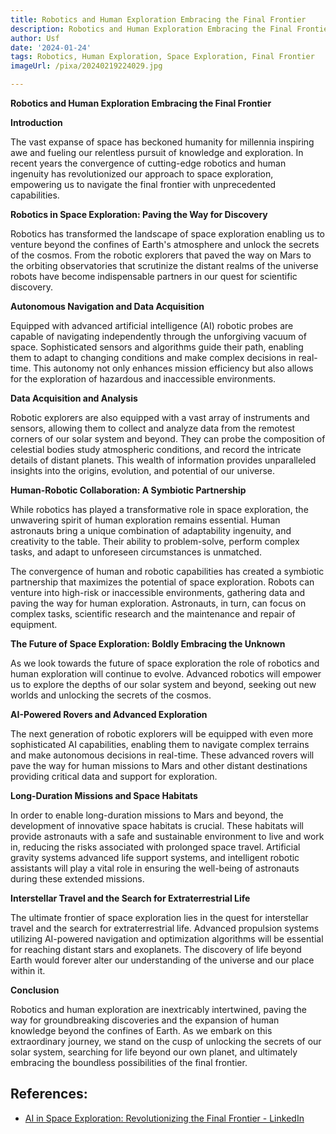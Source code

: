 ```yaml
---
title: Robotics and Human Exploration Embracing the Final Frontier
description: Robotics and Human Exploration Embracing the Final Frontier
author: Usf
date: '2024-01-24'
tags: Robotics, Human Exploration, Space Exploration, Final Frontier
imageUrl: /pixa/20240219224029.jpg

---
```

**Robotics and Human Exploration Embracing the  Final Frontier**

**Introduction**

The vast expanse of space has beckoned humanity for millennia inspiring awe and fueling our relentless pursuit of knowledge and exploration. In recent  years the convergence of cutting-edge robotics  and human ingenuity has revolutionized our approach to space exploration, empowering us to navigate  the final  frontier with unprecedented  capabilities.

**Robotics in Space Exploration:  Paving the Way for Discovery**

Robotics has transformed  the landscape of  space exploration enabling us to venture beyond the confines  of Earth's atmosphere and unlock the secrets of the cosmos. From the robotic explorers that paved the way on Mars to the  orbiting observatories that scrutinize the distant realms of the universe robots have become indispensable  partners  in our quest for scientific discovery.

**Autonomous Navigation and Data Acquisition**

Equipped with advanced artificial  intelligence (AI) robotic probes are capable of navigating independently through the unforgiving vacuum of space. Sophisticated sensors and algorithms guide their path, enabling them to adapt to changing conditions and make complex decisions in real-time. This autonomy not only  enhances mission efficiency but also allows  for the exploration of hazardous and inaccessible  environments.

**Data Acquisition and  Analysis**

Robotic explorers are also equipped  with a vast array of instruments and sensors, allowing them to collect and analyze data from the remotest corners of our  solar system and beyond. They can probe the composition  of celestial bodies study atmospheric conditions,  and record the intricate details  of distant planets. This wealth of information provides unparalleled insights into the origins, evolution, and potential of our universe.

**Human-Robotic Collaboration: A Symbiotic Partnership**

While robotics has played a transformative role in space exploration, the unwavering spirit  of human exploration remains essential. Human astronauts  bring a  unique combination of adaptability ingenuity, and creativity to the table. Their ability to problem-solve,  perform complex tasks, and adapt to unforeseen circumstances is unmatched.

The convergence  of human and  robotic capabilities has  created a symbiotic partnership that maximizes the potential of space exploration. Robots can venture into high-risk or inaccessible environments, gathering data and paving the way for human exploration. Astronauts, in turn, can focus on complex tasks, scientific research and  the maintenance and  repair  of  equipment.

**The Future of Space Exploration: Boldly Embracing the Unknown**

As we look towards the future of space  exploration  the role of robotics and human exploration will continue to evolve. Advanced robotics will empower us to explore the depths  of our solar  system and beyond, seeking  out new worlds and unlocking the secrets of the cosmos.

**AI-Powered Rovers and Advanced Exploration**

The next generation of robotic explorers will be equipped with even more sophisticated AI capabilities, enabling them to navigate complex terrains and make autonomous decisions in real-time.  These advanced rovers will pave the way for human missions to Mars and other distant destinations providing critical  data and support for exploration.

**Long-Duration Missions and Space  Habitats**

In order to enable long-duration missions to Mars and  beyond, the development of innovative space habitats is crucial. These habitats will provide astronauts with a safe and  sustainable environment to  live and  work in, reducing the risks associated with prolonged space  travel. Artificial gravity systems advanced  life support systems, and intelligent robotic assistants will  play a vital role in ensuring the  well-being of astronauts during these extended missions.

**Interstellar Travel and the Search for Extraterrestrial Life**

The ultimate  frontier of space exploration lies in the quest  for interstellar travel and the  search for extraterrestrial  life.  Advanced propulsion systems utilizing AI-powered navigation and optimization algorithms will be essential for reaching distant stars and exoplanets. The discovery of life beyond Earth would forever alter our understanding of the universe  and our place  within it.

**Conclusion**

Robotics and human exploration are  inextricably intertwined, paving the way  for groundbreaking discoveries and the expansion of human knowledge beyond the confines of Earth. As we embark on  this extraordinary journey, we stand on the cusp of unlocking the  secrets of our solar system, searching for life beyond our own planet,  and ultimately embracing the boundless possibilities  of  the final frontier.

## References:
- [AI in Space Exploration: Revolutionizing the Final Frontier - LinkedIn](https://www.linkedin.com/pulse/ai-space-exploration-revolutionizing-final-frontier-ai-news)

